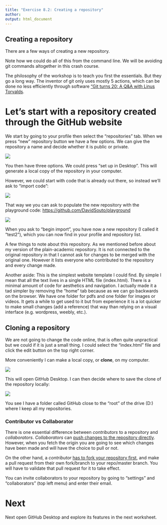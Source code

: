 ```yaml
---
title: "Exercise 8.2: Creating a repository"
author: 
output: html_document
---
```


## Creating a repository

There are a few ways of creating a new repository.

Note how we could do all of this from the command line. We will be avoiding git commands altogether in this crash course.

The philosophy of the workshop is to teach you first the essentials. But they go a long way. The inventor of git only uses mostly 5 actions, which can be done no less efficiently through software ["Git turns 20: A Q&A with Linus Torvalds](https://github.blog/open-source/git/git-turns-20-a-qa-with-linus-torvalds/).

# Let's start with a repository created through the GitHub website

We start by going to your profile then select the "repositories" tab. When we press "new" repository button we have a few options. We can give the repository a name and decide whether it is public or private.

![](images/f56f50c5ffced06d108f75ef47b1563b.png)

You then have three options. We could press "set up in Desktop". This will generate a local copy of the repository in your computer.

However, we could start with code that is already out there, so instead we'll ask to "import code":

![](images/e61f74003233297277aee49da4190422.png)

That way we you can ask to populate the new repository with the playground code: <https://github.com/DavidSouto/playground>

![](images/605bb1c02e887562e00e8e3fced1220f.png)

When you ask to "begin import", you have now a new repository (I called it "test2"), which you can now find in your profile and repository list.

A few things to note about this repository. As we mentioned before about my version of the plain-academic repository. It is not connected to the original repository in that I cannot ask for changes to be merged with the original one. However it lists everyone who contributed to the repository and every change made.

Another aside: This is the simplest website template I could find. By simple I mean that all the text lives in a single HTML file (index.html). There is a minimal amount of code for aesthetics and navigation. I actually made it a tad simpler by removing the "home" tab because as we can go backwards on the browser. We have one folder for pdfs and one folder for images or videos. It gets a while to get used to it but from experience it is a lot quicker to make small changes (add a reference) that way than relying on a visual interface (e.g. wordpress, weebly, etc.).

## Cloning a repository

We are not going to change the code online, that is often quite unpractical but we could if it is just a small thing. I could select the "index.html" file and click the edit button on the top right corner.

More conveniently I can make a local copy, or **clone**, on my computer.

![](images/4155a4beed3936d44310bc3ff187cd66.png)

This will open GitHub Desktop. I can then decide where to save the clone of the repository locally:

![](images/194625f6d1ed52df17c267337c8255d1.png) 

You see I have a folder called GitHub close to the "root" of the drive (D:) where I keep all my repositories.

### Contributor vs Collaborator

There is one essential difference between *contributors* to a repository and *collaborators*. *Collaborators* can [push changes to the repository directly](https://help.github.com/en/github/setting-up-and-managing-your-github-user-account/inviting-collaborators-to-a-personal-repository). However, when you fetch the origin you are going to see which changes have been made and will have the choice to pull or not. 

On the other hand, a *contributor* [has to fork your repository first](https://help.github.com/en/github/getting-started-with-github/fork-a-repo), and make a pull request from their own fork/branch to your repo/master branch. You will have to validate that pull request for it to take effect.

You can invite collaborators to your repository by going to "settings" and "collaborators" (top left menu) and enter their email.

# Next

Next open GitHub Desktop and explore its features in the next worksheet.

